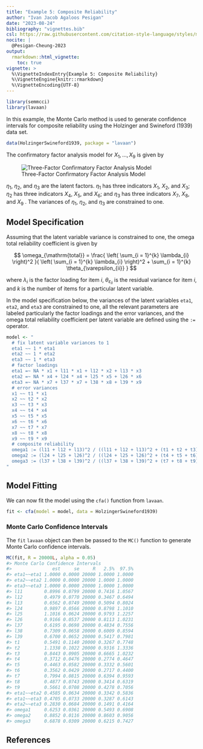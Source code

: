 ```yaml
---
title: "Example 5: Composite Reliability"
author: "Ivan Jacob Agaloos Pesigan"
date: "2023-08-24"
bibliography: "vignettes.bib"
csl: https://raw.githubusercontent.com/citation-style-language/styles/master/apa.csl
nocite: |
  @Pesigan-Cheung-2023
output:
  rmarkdown::html_vignette:
    toc: true
vignette: >
  %\VignetteIndexEntry{Example 5: Composite Reliability}
  %\VignetteEngine{knitr::rmarkdown}
  %\VignetteEncoding{UTF-8}
---
```


<!-- vignettes/example-5-composite-reliability.Rmd is generated from .setup/vignettes/example-5-composite-reliability.Rmd.orig. Please edit that file -->






```r
library(semmcci)
library(lavaan)
```

In this example,
the Monte Carlo method is used to generate confidence intervals
for composite reliability
using the Holzinger and Swineford (1939) data set.


```r
data(HolzingerSwineford1939, package = "lavaan")
```

\noindent The confirmatory factor analysis model for $X_{1}, \dots, X_{9}$
is given by

![Three-Factor Confirmatory Factor Analysis Model](https://raw.githubusercontent.com/jeksterslab/semmcci/main/.setup/latex/figures/png/cfa.png)

\noindent $\eta_{1}$, $\eta_{2}$, and $\eta_{3}$ are the latent factors.
$\eta_{1}$ has three indicators $X_{1}$, $X_{2}$, and $X_{3}$;
$\eta_{2}$ has three indicators $X_{4}$, $X_{5}$, and $X_{6}$; and
$\eta_{3}$ has three indicators $X_{7}$, $X_{8}$, and $X_{9}$ .
The variances of $\eta_{1}$, $\eta_{2}$, and $\eta_{3}$ are constrained to one.

## Model Specification

Assuming that the latent variable variance is constrained to one,
the omega total reliability coefficient is given by

$$
  \omega_{\mathrm{total}}
  =
  \frac{
  \left(
  \sum_{i = 1}^{k}
  \lambda_{i}
  \right)^2
  }{
  \left(
  \sum_{i = 1}^{k}
  \lambda_{i}
  \right)^2
  +
  \sum_{i = 1}^{k}
  \theta_{\varepsilon_{ii}}
  }
$$

\noindent where $\lambda_{i}$ is the factor loading for item $i$,
$\theta_{\varepsilon_{ii}}$ is the residual variance for item $i$,
and $k$ is the number of items for a particular latent variable.

In the model specification below,
the variances of the latent variables `eta1`, `eta2`, and `eta3` are constrained to one,
all the relevant parameters are labeled particularly the factor loadings and the error variances,
and the omega total reliability coefficient per latent variable are defined
using the `:=` operator.


```r
model <- "
  # fix latent variable variances to 1
  eta1 ~~ 1 * eta1
  eta2 ~~ 1 * eta2
  eta3 ~~ 1 * eta3
  # factor loadings
  eta1 =~ NA * x1 + l11 * x1 + l12 * x2 + l13 * x3
  eta2 =~ NA * x4 + l24 * x4 + l25 * x5 + l26 * x6
  eta3 =~ NA * x7 + l37 * x7 + l38 * x8 + l39 * x9
  # error variances
  x1 ~~ t1 * x1
  x2 ~~ t2 * x2
  x3 ~~ t3 * x3
  x4 ~~ t4 * x4
  x5 ~~ t5 * x5
  x6 ~~ t6 * x6
  x7 ~~ t7 * x7
  x8 ~~ t8 * x8
  x9 ~~ t9 * x9
  # composite reliability
  omega1 := (l11 + l12 + l13)^2 / ((l11 + l12 + l13)^2 + (t1 + t2 + t3))
  omega2 := (l24 + l25 + l26)^2 / ((l24 + l25 + l26)^2 + (t4 + t5 + t6))
  omega3 := (l37 + l38 + l39)^2 / ((l37 + l38 + l39)^2 + (t7 + t8 + t9))
"
```

## Model Fitting

We can now fit the model using the `cfa()` function from `lavaan`.


```r
fit <- cfa(model = model, data = HolzingerSwineford1939)
```

### Monte Carlo Confidence Intervals

The `fit` `lavaan` object can then be passed to the `MC()` function
to generate Monte Carlo confidence intervals.


```r
MC(fit, R = 20000L, alpha = 0.05)
#> Monte Carlo Confidence Intervals
#>               est     se     R   2.5%  97.5%
#> eta1~~eta1 1.0000 0.0000 20000 1.0000 1.0000
#> eta2~~eta2 1.0000 0.0000 20000 1.0000 1.0000
#> eta3~~eta3 1.0000 0.0000 20000 1.0000 1.0000
#> l11        0.8996 0.0799 20000 0.7416 1.0567
#> l12        0.4979 0.0770 20000 0.3467 0.6494
#> l13        0.6562 0.0749 20000 0.5094 0.8024
#> l24        0.9897 0.0566 20000 0.8798 1.1010
#> l25        1.1016 0.0624 20000 0.9793 1.2257
#> l26        0.9166 0.0537 20000 0.8113 1.0231
#> l37        0.6195 0.0698 20000 0.4834 0.7556
#> l38        0.7309 0.0658 20000 0.6009 0.8594
#> l39        0.6700 0.0652 20000 0.5417 0.7981
#> t1         0.5491 0.1140 20000 0.3267 0.7748
#> t2         1.1338 0.1022 20000 0.9316 1.3336
#> t3         0.8443 0.0905 20000 0.6665 1.0232
#> t4         0.3712 0.0476 20000 0.2774 0.4647
#> t5         0.4463 0.0582 20000 0.3332 0.5601
#> t6         0.3562 0.0429 20000 0.2717 0.4400
#> t7         0.7994 0.0815 20000 0.6394 0.9593
#> t8         0.4877 0.0743 20000 0.3414 0.6319
#> t9         0.5661 0.0708 20000 0.4278 0.7056
#> eta1~~eta2 0.4585 0.0634 20000 0.3342 0.5836
#> eta1~~eta3 0.4705 0.0733 20000 0.3287 0.6143
#> eta2~~eta3 0.2830 0.0684 20000 0.1491 0.4164
#> omega1     0.6253 0.0361 20000 0.5493 0.6908
#> omega2     0.8852 0.0116 20000 0.8603 0.9056
#> omega3     0.6878 0.0309 20000 0.6215 0.7427
```

## References
